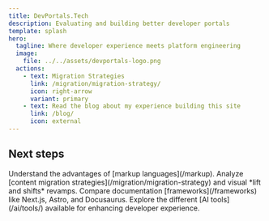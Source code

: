 ```yaml
---
title: DevPortals.Tech
description: Evaluating and building better developer portals
template: splash
hero:
  tagline: Where developer experience meets platform engineering
  image:
    file: ../../assets/devportals-logo.png
  actions:
    - text: Migration Strategies
      link: /migration/migration-strategy/
      icon: right-arrow
      variant: primary
    - text: Read the blog about my experience building this site
      link: /blog/
      icon: external
---
```



## Next steps

<CardGrid stagger>
	<Card title="Write docs like code" icon="pencil">
		Understand the advantages of [markup languages](/markup).
	</Card>
	<Card title="Revamp your site" icon="add-document">
		Analyze [content migration strategies](/migration/migration-strategy) and visual *lift and shifts* revamps.
	</Card>
	<Card title="Choose your tooling" icon="setting">
		Compare documentation [frameworks](/frameworks) like Next.js, Astro, and Docusaurus.
	</Card>
	<Card title="AI for DX" icon="open-book">
		Explore the different [AI tools](/ai/tools/) available for enhancing developer experience.
	</Card>
</CardGrid>

